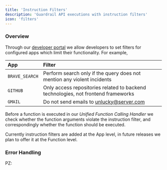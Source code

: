 ```yaml
---
title: 'Instruction Filters'
description: 'Guardrail API executions with instruction filters'
icon: 'filters'
---
```


### Overview

Through our [developer portal](https://platform.aci.dev) we allow developers to set filters for configured apps which limit their functionality. For example,

| App            | Filter                                                                            |
| :------------- | :-------------------------------------------------------------------------------- |
| `BRAVE_SEARCH` | Perform search only if the query does not mention any violent incidents           |
| `GITHUB`       | Only access repositories related to backend technologies, not frontend frameworks |
| `GMAIL`        | Do not send emails to unlucky@server.com                                          |

Before a function is executed in our *Unified Function Calling Handler* we check whether the function arguments violate the instruction filter, and correspondingly whether the function should be executed.

<Note>
  Currently instruction filters are added at the App level, in future releases we plan to offer it at the Function level.
</Note>

### Error Handling
PZ:
